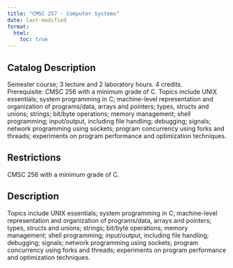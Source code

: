 ```yaml
---
title: "CMSC 257 - Computer Systems"
date: last-modified
format:
  html:
    toc: true
---
```


## Catalog Description

Semester course; 3 lecture and 2 laboratory hours. 4 credits. Prerequisite: CMSC 256 with a minimum grade of C. Topics include UNIX essentials; system programming in C; machine-level representation and organization of programs/data, arrays and pointers; types, structs and unions; strings; bit/byte operations; memory management; shell programming; input/output, including file handling; debugging; signals; network programming using sockets; program concurrency using forks and threads; experiments on program performance and optimization techniques.


## Restrictions
 
CMSC 256 with a minimum grade of C.

## Description

Topics include UNIX essentials; system programming in C; machine-level representation and organization of programs/data, arrays and pointers; types, structs and unions; strings; bit/byte operations; memory management; shell programming; input/output, including file handling; debugging; signals; network programming using sockets; program concurrency using forks and threads; experiments on program performance and optimization techniques.


